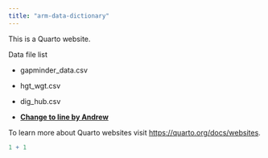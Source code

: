 ```yaml
---
title: "arm-data-dictionary"
---
```


This is a Quarto website.

Data file list

-   gapminder_data.csv

-   hgt_wgt.csv

-   dig_hub.csv

-   [**Change to line by Andrew**]{.underline}

To learn more about Quarto websites visit <https://quarto.org/docs/websites>.

```r
1 + 1
```
